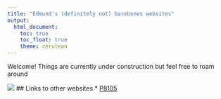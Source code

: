```yaml
---
title: "Edmund's (definitely not) barebones websites"
output: 
  html_document:
    toc: true
    toc_float: true
    theme: cerulean
---
```


Welcome! Things are currently under construction but feel free to roam around

![](https://external-content.duckduckgo.com/iu/?u=https%3A%2F%2Fmedia.tenor.com%2Fimages%2F17fb5bd9a52cdc14bfaafe2bf9a0f010%2Ftenor.gif&f=1&nofb=1&ipt=370bd9c5b63614fd4680aa592c978c21c35c9f6c0ae90c543bc0152ba1caf581)
## Links to other websites
* [P8105](https://p8105.com/)